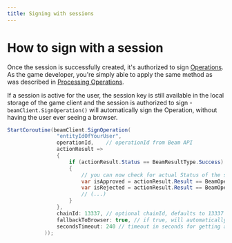 ```yaml
---
title: Signing with sessions
---
```



# How to sign with a session

Once the session is successfully created, it's authorized to sign [Operations](/service/operations/introduction). As the game developer, you're simply able to apply the same method as was described in [Processing Operations](/service/operations/processing-operations).

If a session is active for the user, the session key is still available in the local storage of the game client and the session is authorized to sign - `beamClient.SignOperation()` will automatically sign the Operation, without having the user ever seeing a browser.


```csharp
StartCoroutine(beamClient.SignOperation(
                "entityIdOfYourUser",
                operationId,    // operationId from Beam API
                actionResult =>
                {
                    if (actionResult.Status == BeamResultType.Success)
                    {
                        // you can now check for actual Status of the signing f.e.:
                        var isApproved = actionResult.Result == BeamOperationStatus.Executed;
                        var isRejected = actionResult.Result == BeamOperationStatus.Rejected;
                        // (...)
                    }
                },
                chainId: 13337, // optional chainId, defaults to 13337
                fallbackToBrowser: true, // if true, will automatically open browser for the user to sign the operation, if there is no valid session
                secondsTimeout: 240 // timeout in seconds for getting a result of message signing from the browser, used if there was no valid session
            ));
```